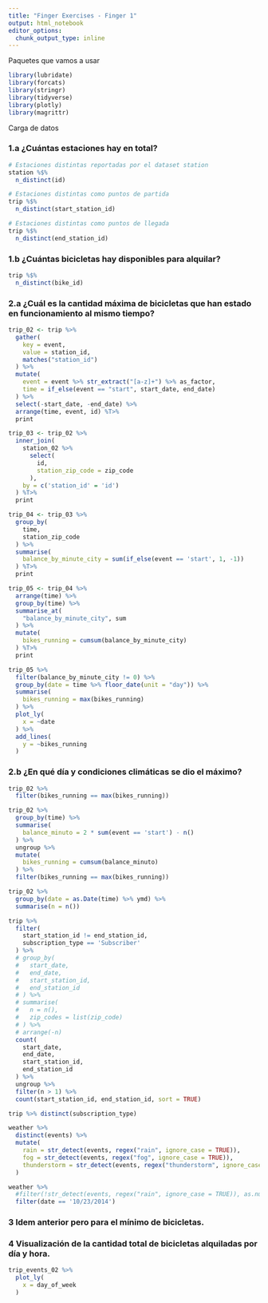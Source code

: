 ```yaml
---
title: "Finger Exercises - Finger 1"
output: html_notebook
editor_options: 
  chunk_output_type: inline
---
```


Paquetes que vamos a usar

```r
library(lubridate)
library(forcats)
library(stringr)
library(tidyverse)
library(plotly)
library(magrittr)
```

Carga de datos


### **1.a** ¿Cuántas estaciones hay en total?
```r
# Estaciones distintas reportadas por el dataset station
station %$%
  n_distinct(id)

# Estaciones distintas como puntos de partida
trip %$%
  n_distinct(start_station_id)

# Estaciones distintas como puntos de llegada
trip %$%
  n_distinct(end_station_id)
```

### **1.b** ¿Cuántas bicicletas hay disponibles para alquilar?
```r
trip %$%
  n_distinct(bike_id)
```

### **2.a** ¿Cuál es la cantidad máxima de bicicletas que han estado en funcionamiento al mismo tiempo?
```r
trip_02 <- trip %>%
  gather(
    key = event,
    value = station_id,
    matches("station_id")
  ) %>%
  mutate(
    event = event %>% str_extract("[a-z]+") %>% as_factor,
    time = if_else(event == "start", start_date, end_date)
  ) %>%
  select(-start_date, -end_date) %>%
  arrange(time, event, id) %T>%
  print
```

```r
trip_03 <- trip_02 %>%
  inner_join(
    station_02 %>%
      select(
        id,
        station_zip_code = zip_code
      ),
    by = c('station_id' = 'id')
  ) %T>%
  print
```

```r
trip_04 <- trip_03 %>%
  group_by(
    time,
    station_zip_code
  ) %>%
  summarise(
    balance_by_minute_city = sum(if_else(event == 'start', 1, -1))
  ) %T>%
  print
```

```r
trip_05 <- trip_04 %>%
  arrange(time) %>%
  group_by(time) %>%
  summarise_at(
    "balance_by_minute_city", sum
  ) %>%
  mutate(
    bikes_running = cumsum(balance_by_minute_city)
  ) %T>%
  print
```

```r
trip_05 %>%
  filter(balance_by_minute_city != 0) %>%
  group_by(date = time %>% floor_date(unit = "day")) %>%
  summarise(
    bikes_running = max(bikes_running)
  ) %>%
  plot_ly(
    x = ~date
  ) %>%
  add_lines(
    y = ~bikes_running
  )
```

### **2.b** ¿En qué día y condiciones climáticas se dio el máximo?
```r
trip_02 %>%
  filter(bikes_running == max(bikes_running)) 
```

```r
trip_02 %>%
  group_by(time) %>%
  summarise(
    balance_minuto = 2 * sum(event == 'start') - n()
  ) %>%
  ungroup %>%
  mutate(
    bikes_running = cumsum(balance_minuto)
  ) %>%
  filter(bikes_running == max(bikes_running))
```

```r
trip_02 %>%
  group_by(date = as.Date(time) %>% ymd) %>%
  summarise(n = n())
```
```r
trip %>%
  filter(
    start_station_id != end_station_id,
    subscription_type == 'Subscriber'
  ) %>%
  # group_by(
  #   start_date,
  #   end_date,
  #   start_station_id,
  #   end_station_id
  # ) %>%
  # summarise(
  #   n = n(),
  #   zip_codes = list(zip_code)
  # ) %>%
  # arrange(-n)
  count(
    start_date,
    end_date,
    start_station_id,
    end_station_id
  ) %>%
  ungroup %>%
  filter(n > 1) %>%
  count(start_station_id, end_station_id, sort = TRUE)
```

```r
trip %>% distinct(subscription_type)
```

```r
weather %>%
  distinct(events) %>%
  mutate(
    rain = str_detect(events, regex("rain", ignore_case = TRUE)),
    fog = str_detect(events, regex("fog", ignore_case = TRUE)),
    thunderstorm = str_detect(events, regex("thunderstorm", ignore_case = TRUE))
  )
```

```r
weather %>%
  #filter(!str_detect(events, regex("rain", ignore_case = TRUE)), as.numeric(precipitation_inches) > 0)
  filter(date == '10/23/2014')
```

### **3** Idem anterior pero para el mínimo de bicicletas.

### **4** Visualización de la cantidad total de bicicletas alquiladas por día y hora.
```r
trip_events_02 %>%
  plot_ly(
    x = day_of_week
  )
```

